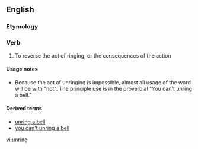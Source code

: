 ==English==

===Etymology===
{{prefix|un|ring|lang=en}}

===Verb===
{{en-verb|unrings|unringing|unrung}}

# To reverse the act of ringing, or the consequences of the action

====Usage notes====
* Because the act of unringing is impossible, almost all usage of the word will be with "not". The principle use is in the proverbial "You can't unring a bell."

====Derived terms====
* [[unring a bell]]
* [[you can't unring a bell]]

[[vi:unring]]